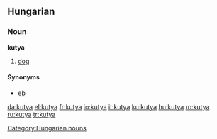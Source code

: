 ==Hungarian==
=== Noun ===
'''kutya'''

#[[dog]]

====Synonyms====
*[[eb]]

[[Category:Hungarian nouns]]

[[da:kutya]]
[[el:kutya]]
[[fr:kutya]]
[[io:kutya]]
[[it:kutya]]
[[ku:kutya]]
[[hu:kutya]]
[[ro:kutya]]
[[ru:kutya]]
[[tr:kutya]]